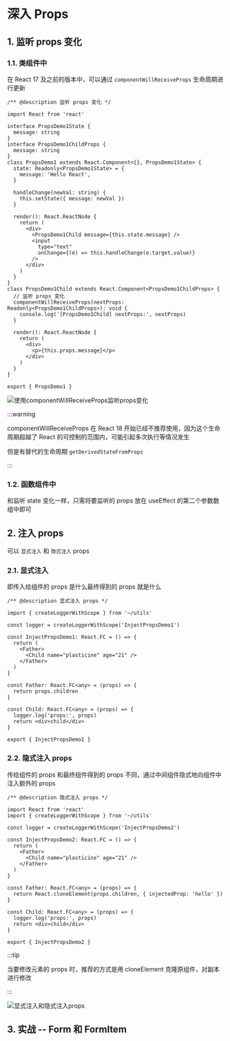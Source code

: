 

# 深入 Props

## 1. 监听 props 变化

### 1.1. 类组件中

在 React 17 及之前的版本中，可以通过 `componentWillReceiveProps` 生命周期进行更新

```tsx
/** @description 监听 props 变化 */

import React from 'react'

interface PropsDemo1State {
  message: string
}
interface PropsDemo1ChildProps {
  message: string
}
class PropsDemo1 extends React.Component<{}, PropsDemo1State> {
  state: Readonly<PropsDemo1State> = {
    message: 'Hello React',
  }

  handleChange(newVal: string) {
    this.setState({ message: newVal })
  }

  render(): React.ReactNode {
    return (
      <div>
        <PropsDemo1Child message={this.state.message} />
        <input
          type="text"
          onChange={(e) => this.handleChange(e.target.value)}
        />
      </div>
    )
  }
}
class PropsDemo1Child extends React.Component<PropsDemo1ChildProps> {
  // 监听 props 变化
  componentWillReceiveProps(nextProps: Readonly<PropsDemo1ChildProps>): void {
    console.log('[PropsDemo1Child] nextProps:', nextProps)
  }

  render(): React.ReactNode {
    return (
      <div>
        <p>{this.props.message}</p>
      </div>
    )
  }
}

export { PropsDemo1 }
```

<DemoBlock>
  <PropsDemo1 />
</DemoBlock>

![使用componentWillReceiveProps监听props变化](https://raw.githubusercontent.com/Plasticine-Yang/plasticine-cloud-image/main/images/react-advanced-guide/%E4%BD%BF%E7%94%A8componentWillReceiveProps%E7%9B%91%E5%90%ACprops%E5%8F%98%E5%8C%96.png)

:::warning

componentWillReceiveProps 在 React 18 开始已经不推荐使用，因为这个生命周期超越了 React 的可控制的范围内，可能引起多次执行等情况发生

但是有替代的生命周期 `getDerivedStateFromProps`

:::

### 1.2. 函数组件中

和监听 state 变化一样，只需将要监听的 props 放在 useEffect 的第二个参数数组中即可

## 2. 注入 props

可以 `显式注入` 和 `隐式注入` props

### 2.1. 显式注入

即传入给组件的 props 是什么最终得到的 props 就是什么

```tsx
/** @description 显式注入 props */

import { createLoggerWithScope } from '~/utils'

const logger = createLoggerWithScope('InjectPropsDemo1')

const InjectPropsDemo1: React.FC = () => {
  return (
    <Father>
      <Child name="plasticine" age="21" />
    </Father>
  )
}

const Father: React.FC<any> = (props) => {
  return props.children
}

const Child: React.FC<any> = (props) => {
  logger.log('props:', props)
  return <div>child</div>
}

export { InjectPropsDemo1 }
```

<DemoBlock>
  <InjectPropsDemo1 />
</DemoBlock>

### 2.2. 隐式注入 props

传给组件的 props 和最终组件得到的 props 不同，通过中间组件隐式地向组件中注入额外的 props

```tsx{17}
/** @description 隐式注入 props */

import React from 'react'
import { createLoggerWithScope } from '~/utils'

const logger = createLoggerWithScope('InjectPropsDemo2')

const InjectPropsDemo2: React.FC = () => {
  return (
    <Father>
      <Child name="plasticine" age="21" />
    </Father>
  )
}

const Father: React.FC<any> = (props) => {
  return React.cloneElement(props.children, { injectedProp: 'hello' })
}

const Child: React.FC<any> = (props) => {
  logger.log('props:', props)
  return <div>child</div>
}

export { InjectPropsDemo2 }
```

:::tip

当要修改元素的 props 时，推荐的方式是用 cloneElement 克隆原组件，对副本进行修改

:::

<DemoBlock>
  <InjectPropsDemo2 />
</DemoBlock>

![显式注入和隐式注入props](https://raw.githubusercontent.com/Plasticine-Yang/plasticine-cloud-image/main/images/react-advanced-guide/%E6%98%BE%E5%BC%8F%E6%B3%A8%E5%85%A5%E5%92%8C%E9%9A%90%E5%BC%8F%E6%B3%A8%E5%85%A5props.png)

## 3. 实战 -- Form 和 FormItem

<DemoBlock>
  <PropsPracticalDemo />
</DemoBlock>
